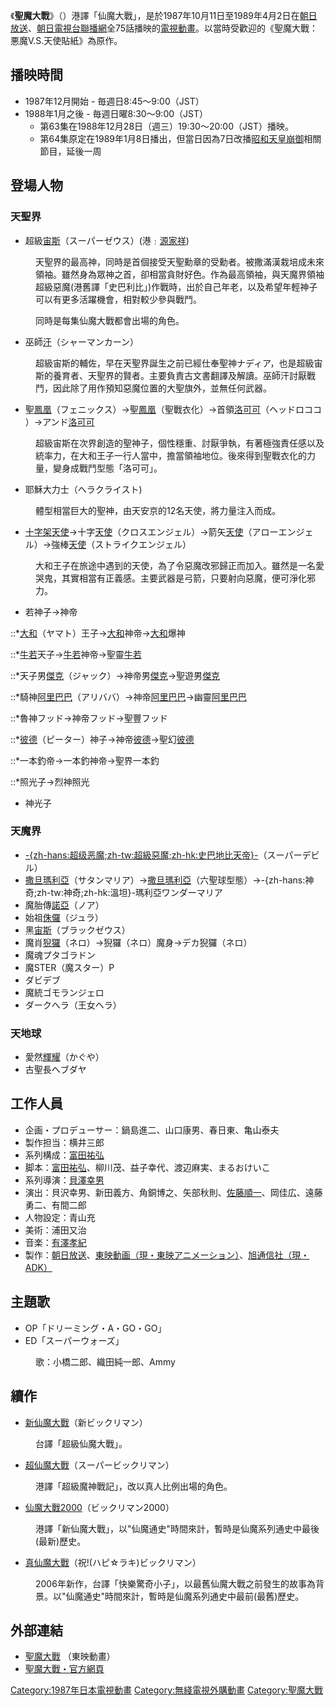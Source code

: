 {{noteTA
|1=zh-hk:仙魔;zh-tw:聖魔;
|2=zh-hk:史巴謝斯天帝;zh-tw:超級宙斯;
|3=zh-hk:撒滿汗;zh-tw:巫師汗;
|4=zh-hk:希拉戰神;zh-tw:耶穌大力士;
}}
{{Otheruses|Castle Fantasia 聖魔大戰|subject=1987年播出的日本電視动画|other=[[日本成人游戏|日本成人游戏]]}}
{{about|'''仙魔大戰'''電視動畫|[[阿仙奴|阿仙奴]]和[[曼聯|曼聯]]的宿怨|阿曼大戰}}
{{Infobox animanga/Headerofja
|title= 聖魔大戰
|image= 
|size= 
|caption= 
|japanese= ビックリマン
|english= 
|kana= 
|romaji= Bikkuriman
|genre= 
}}
{{Infobox animanga/TVAnime
|標題= 
|圖像= 
|原案= 
|原作= 
|總導演= 
|導演= [[貝澤幸男|貝澤幸男]]
|劇本統籌= 富田祐弘
|編劇= 
|人物原案=
|人物設定= 青山充
|機械設定= 
|音樂= [[有澤孝紀|有澤孝紀]]
|音樂製作= 
|動畫製作= [[東映動画|東映動画]]
|製作= [[朝日放送|朝日放送]]、旭通信社、[[東映|東映]]
|代理發行= 
|其他代理發行= 
|播放電視台= {{flagicon|JPN}} [[朝日電視台|朝日電視台]]<br />{{flagicon|HKG}} [[翡翠台|翡翠台]]
|其他電視台= 
|播放開始= {{flagicon|JPN}}1987年10月11日
|播放結束= 1989年4月2日<br />{{flagicon|HKG}}1992年7月6日－1993年4月17日
|網路= 
|話數= 75
|其他= 
}}
{{Infobox animanga/Footerofja}}
《'''聖魔大戰'''》（{{lang|ja|ビックリマン}}）港譯「仙魔大戰」，是於1987年10月11日至1989年4月2日在[[朝日放送|朝日放送]]、[[朝日電視台|朝日電視台]][[聯播網|聯播網]]全75話播映的[[電視動畫|電視動畫]]。以當時受歡迎的《聖魔大戰：悪魔V.S.天使貼紙》為原作。

== 播映時間 ==
* 1987年12月開始 - 毎週日8:45～9:00（JST）
* 1988年1月之後 - 毎週日曜8:30～9:00（JST）
**第63集在1988年12月28日（週三）19:30～20:00（JST）播映。
**第64集原定在1989年1月8日播出，但當日因為7日改播[[昭和天皇之死|昭和天皇崩御]]相關節目，延後一周

== 登場人物 ==
=== 天聖界 ===
*超級[[宙斯|宙斯]]（スーパーゼウス）(港﹕[[源家祥|源家祥]])

:天聖界的最高神，同時是首個接受天聖勳章的受勳者。被撒滿漢栽培成未來領袖。雖然身為眾神之首，卻相當貪財好色。作為最高領袖，與天魔界領袖超級惡魔(港舊譯「史巴利比」)作戰時，出於自己年老，以及希望年輕神子可以有更多活躍機會，相對較少參與戰鬥。

:同時是每集仙魔大戰都會出場的角色。

*巫師[[成吉思汗|汗]]（シャーマンカーン）

:超級宙斯的輔佐，早在天聖界誕生之前已經仕奉聖神ナディア，也是超級宙斯的養育者、天聖界的賢者。主要負責古文書翻譯及解讀。巫師汗討厭戰鬥，因此除了用作預知惡魔位置的大聖旗外，並無任何武器。 

*聖[[鳳凰|鳳凰]]（フェニックス）→聖[[鳳凰|鳳凰]]（聖戰衣化）→首領[[洛可可|洛可可]]（ヘッドロココ ）→アンド[[洛可可|洛可可]]

:超級宙斯在次界創造的聖神子，個性穩重、討厭爭執，有著極強責任感以及統率力，在大和王子一行人當中，擔當領袖地位。後來得到聖戰衣化的力量，變身成戰鬥型態「洛可可」。 

*耶穌大力士（ヘラクライスト)
:體型相當巨大的聖神，由天安京的12名天使，將力量注入而成。

*[[十字架|十字架]][[天使|天使]]→十字[[天使|天使]]（クロスエンジェル）→箭矢[[天使|天使]]（アローエンジェル）→強棒[[天使|天使]]（ストライクエンジェル）
:大和王子在旅途中遇到的天使，為了令惡魔改邪歸正而加入。雖然是一名愛哭鬼，其實相當有正義感。主要武器是弓箭，只要射向惡魔，便可淨化邪力。
 
*若神子→神帝
::*[[大和|大和]]（ヤマト）王子→[[大和|大和]]神帝→[[大和|大和]]爆神
::*[[源義經|牛若]]天子→[[源義經|牛若]]神帝→聖靈[[源義經|牛若]]
::*天子男[[傑克|傑克]]（ジャック）→神帝男[[傑克|傑克]]→聖遊男[[傑克|傑克]]
::*騎神[[阿里巴巴|阿里巴巴]]（アリババ）→神帝[[阿里巴巴|阿里巴巴]]→幽靈[[阿里巴巴|阿里巴巴]]
::*魯神フッド→神帝フッド→聖豐フッド
::*[[小飛俠|彼德]]（ピーター）神子→神帝[[小飛俠|彼德]]→聖幻[[小飛俠|彼德]]
::*一本釣帝→一本釣神帝→聖界一本釣
::*照光子→烈神照光
*神光子

=== 天魔界 ===
*[[惡魔|-{zh-hans:超级恶魔;zh-tw:超級惡魔;zh-hk:史巴地比天帝}-]]（スーパーデビル）
*[[撒旦|撒旦]][[瑪利亞|瑪利亞]]（サタンマリア）→[[撒旦|撒旦]][[瑪利亞|瑪利亞]]（六聖球型態）→-{zh-hans:神奇;zh-tw:神奇;zh-hk:溫坦}-瑪利亞ワンダーマリア
*魔胎傳[[諾亞|諾亞]]（ノア）
*始祖[[侏儸紀|侏儸]]（ジュラ）
*黑[[宙斯|宙斯]]（ブラックゼウス）
*魔肖[[尼祿|猊玀]]（ネロ）→猊玀（ネロ）魔身→デカ猊玀（ネロ）
*魔魂プタゴラドン
*魔STER（魔スター）P
*ダビデブ
*魔統ゴモランジェロ
*ダークへラ（王女ヘラ）

=== 天地球 ===
*愛然[[竹取物語|輝耀]]（かぐや）
*古聖長へブダヤ

== 工作人員 ==
* 企画・プロデューサー：鍋島進二、山口康男、春日東、亀山泰夫
* 製作担当：横井三郎
* 系列構成：[[富田祐弘|富田祐弘]]
* 脚本：[[富田祐弘|富田祐弘]]、柳川茂、益子幸代、渡辺麻実、まるおけいこ
* 系列導演：[[貝澤幸男|貝澤幸男]]
* 演出：貝沢幸男、新田義方、角銅博之、矢部秋則、[[佐藤順一|佐藤順一]]、岡佳広、遠藤勇二、有間二郎
* 人物設定：青山充
* 美術：浦田又治
* 音楽：[[有澤孝紀|有澤孝紀]]
* 製作：[[朝日放送|朝日放送]]、[[東映動畫|東映動画（現・東映アニメーション）]]、[[ADK|旭通信社（現・ADK）]]

== 主題歌 ==
* OP「ドリーミング・A・GO・GO」
* ED「スーパーウォーズ」
: 歌：小橋二郎、織田純一郎、Ammy

==續作==
*[[新仙魔大戰|新仙魔大戰]]（新ビックリマン）
:台譯「超級仙魔大戰」。
*[[超仙魔大戰|超仙魔大戰]]（スーパービックリマン）
:港譯「超級魔神戰記」，改以真人比例出場的角色。
*[[仙魔大戰2000|仙魔大戰2000]]（ビックリマン2000）
:港譯「新仙魔大戰」，以"仙魔通史"時間來計，暫時是仙魔系列通史中最後(最新)歷史。
*[[真仙魔大戰|真仙魔大戰]]（祝!(ハピ☆ラキ)ビックリマン）
:2006年新作，台譯「快樂驚奇小子」，以最舊仙魔大戰之前發生的故事為背景。以"仙魔通史"時間來計，暫時是仙魔系列通史中最前(最舊)歷史。

== 外部連結 ==
* [http://www.toei-anim.co.jp/lineup/tv/bikkuri_man/ 聖魔大戰] {{Wayback|url=http://www.toei-anim.co.jp/lineup/tv/bikkuri_man/ |date=20061214061618 }}（東映動畫）
* [http://www.toei-anim.co.jp/sp/bikkuri-man/ 聖魔大戰・官方網頁] {{Wayback|url=http://www.toei-anim.co.jp/sp/bikkuri-man/ |date=20061215164739 }}

{{貝澤幸男執導作品}}
{{朝日放送製作星期日早上8時30分動畫}}

{{DEFAULTSORT:Bikkuriman}}
[[Category:1987年日本電視動畫|Category:1987年日本電視動畫]]
[[Category:無綫電視外購動畫|Category:無綫電視外購動畫]]
[[Category:聖魔大戰|Category:聖魔大戰]]